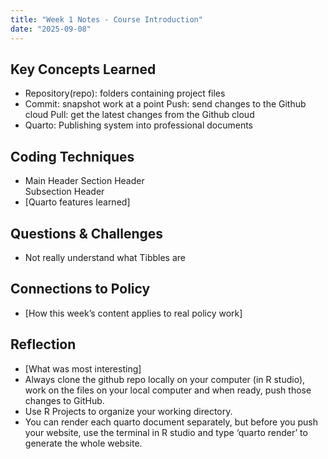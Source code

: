 ```yaml
---
title: "Week 1 Notes - Course Introduction"
date: "2025-09-08"
---
```


## Key Concepts Learned
- Repository(repo): folders containing project files 
- Commit: snapshot work at a point
  Push: send changes to the Github cloud 
  Pull: get the latest changes from the Github cloud
- Quarto: Publishing system into professional documents
  
## Coding Techniques
- Main Header
  Section Header  
  Subsection Header
- [Quarto features learned]

## Questions & Challenges
- Not really understand what Tibbles are

## Connections to Policy
- [How this week's content applies to real policy work]

## Reflection
- [What was most interesting]
- Always clone the github repo locally on your computer (in R studio), work on the files on your local computer and when ready, push those changes to GitHub.
- Use R Projects to organize your working directory.
- You can render each quarto document separately, but before you push your website, use the terminal in R studio and type 'quarto render' to generate the whole website.

